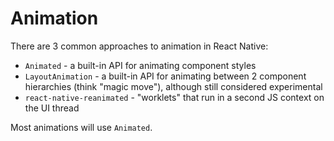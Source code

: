 # Animation

There are 3 common approaches to animation in React Native:

- `Animated` - a built-in API for animating component styles
- `LayoutAnimation` - a built-in API for animating between 2 component hierarchies (think "magic move"), although still considered experimental
- `react-native-reanimated` - "worklets" that run in a second JS context on the UI thread

Most animations will use `Animated`.

